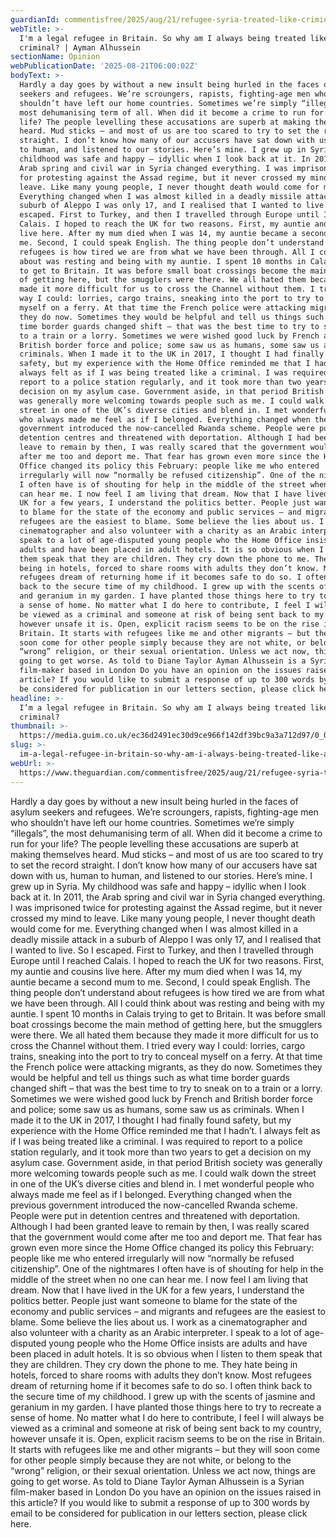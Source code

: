```yaml
---
guardianId: commentisfree/2025/aug/21/refugee-syria-treated-like-criminal-britain
webTitle: >-
  I'm a legal refugee in Britain. So why am I always being treated like a
  criminal? | Ayman Alhussein
sectionName: Opinion
webPublicationDate: '2025-08-21T06:00:02Z'
bodyText: >-
  Hardly a day goes by without a new insult being hurled in the faces of asylum
  seekers and refugees. We’re scroungers, rapists, fighting-age men who
  shouldn’t have left our home countries. Sometimes we’re simply “illegals”, the
  most dehumanising term of all. When did it become a crime to run for your
  life? The people levelling these accusations are superb at making themselves
  heard. Mud sticks – and most of us are too scared to try to set the record
  straight. I don’t know how many of our accusers have sat down with us, human
  to human, and listened to our stories. Here’s mine. I grew up in Syria. My
  childhood was safe and happy – idyllic when I look back at it. In 2011, the
  Arab spring and civil war in Syria changed everything. I was imprisoned twice
  for protesting against the Assad regime, but it never crossed my mind to
  leave. Like many young people, I never thought death would come for me.
  Everything changed when I was almost killed in a deadly missile attack in a
  suburb of Aleppo I was only 17, and I realised that I wanted to live. So I
  escaped. First to Turkey, and then I travelled through Europe until I reached
  Calais. I hoped to reach the UK for two reasons. First, my auntie and cousins
  live here. After my mum died when I was 14, my auntie became a second mum to
  me. Second, I could speak English. The thing people don’t understand about
  refugees is how tired we are from what we have been through. All I could think
  about was resting and being with my auntie. I spent 10 months in Calais trying
  to get to Britain. It was before small boat crossings become the main method
  of getting here, but the smugglers were there. We all hated them because they
  made it more difficult for us to cross the Channel without them. I tried every
  way I could: lorries, cargo trains, sneaking into the port to try to conceal
  myself on a ferry. At that time the French police were attacking migrants, as
  they do now. Sometimes they would be helpful and tell us things such as what
  time border guards changed shift – that was the best time to try to sneak on
  to a train or a lorry. Sometimes we were wished good luck by French and
  British border force and police; some saw us as humans, some saw us as
  criminals. When I made it to the UK in 2017, I thought I had finally found
  safety, but my experience with the Home Office reminded me that I hadn’t. I
  always felt as if I was being treated like a criminal. I was required to
  report to a police station regularly, and it took more than two years to get a
  decision on my asylum case. Government aside, in that period British society
  was generally more welcoming towards people such as me. I could walk down the
  street in one of the UK’s diverse cities and blend in. I met wonderful people
  who always made me feel as if I belonged. Everything changed when the previous
  government introduced the now-cancelled Rwanda scheme. People were put in
  detention centres and threatened with deportation. Although I had been granted
  leave to remain by then, I was really scared that the government would come
  after me too and deport me. That fear has grown even more since the Home
  Office changed its policy this February: people like me who entered
  irregularly will now “normally be refused citizenship”. One of the nightmares
  I often have is of shouting for help in the middle of the street when no one
  can hear me. I now feel I am living that dream. Now that I have lived in the
  UK for a few years, I understand the politics better. People just want someone
  to blame for the state of the economy and public services – and migrants and
  refugees are the easiest to blame. Some believe the lies about us. I work as a
  cinematographer and also volunteer with a charity as an Arabic interpreter. I
  speak to a lot of age-disputed young people who the Home Office insists are
  adults and have been placed in adult hotels. It is so obvious when I listen to
  them speak that they are children. They cry down the phone to me. They hate
  being in hotels, forced to share rooms with adults they don’t know. Most
  refugees dream of returning home if it becomes safe to do so. I often think
  back to the secure time of my childhood. I grew up with the scents of jasmine
  and geranium in my garden. I have planted those things here to try to recreate
  a sense of home. No matter what I do here to contribute, I feel I will always
  be viewed as a criminal and someone at risk of being sent back to my country,
  however unsafe it is. Open, explicit racism seems to be on the rise in
  Britain. It starts with refugees like me and other migrants – but they will
  soon come for other people simply because they are not white, or belong to the
  “wrong” religion, or their sexual orientation. Unless we act now, things are
  going to get worse. As told to Diane Taylor Ayman Alhussein is a Syrian
  film-maker based in London Do you have an opinion on the issues raised in this
  article? If you would like to submit a response of up to 300 words by email to
  be considered for publication in our letters section, please click here.
headline: >-
  I’m a legal refugee in Britain. So why am I always being treated like a
  criminal?
thumbnail: >-
  https://media.guim.co.uk/ec36d2491ec30d9ce966f142df39bc9a3a712d97/0_0_3938_3150/500.jpg
slug: >-
  im-a-legal-refugee-in-britain-so-why-am-i-always-being-treated-like-a-criminal-or-ayman-alhussein
webUrl: >-
  https://www.theguardian.com/commentisfree/2025/aug/21/refugee-syria-treated-like-criminal-britain
---
```

Hardly a day goes by without a new insult being hurled in the faces of asylum seekers and refugees. We’re scroungers, rapists, fighting-age men who shouldn’t have left our home countries. Sometimes we’re simply “illegals”, the most dehumanising term of all. When did it become a crime to run for your life? The people levelling these accusations are superb at making themselves heard. Mud sticks – and most of us are too scared to try to set the record straight. I don’t know how many of our accusers have sat down with us, human to human, and listened to our stories. Here’s mine. I grew up in Syria. My childhood was safe and happy – idyllic when I look back at it. In 2011, the Arab spring and civil war in Syria changed everything. I was imprisoned twice for protesting against the Assad regime, but it never crossed my mind to leave. Like many young people, I never thought death would come for me. Everything changed when I was almost killed in a deadly missile attack in a suburb of Aleppo I was only 17, and I realised that I wanted to live. So I escaped. First to Turkey, and then I travelled through Europe until I reached Calais. I hoped to reach the UK for two reasons. First, my auntie and cousins live here. After my mum died when I was 14, my auntie became a second mum to me. Second, I could speak English. The thing people don’t understand about refugees is how tired we are from what we have been through. All I could think about was resting and being with my auntie. I spent 10 months in Calais trying to get to Britain. It was before small boat crossings become the main method of getting here, but the smugglers were there. We all hated them because they made it more difficult for us to cross the Channel without them. I tried every way I could: lorries, cargo trains, sneaking into the port to try to conceal myself on a ferry. At that time the French police were attacking migrants, as they do now. Sometimes they would be helpful and tell us things such as what time border guards changed shift – that was the best time to try to sneak on to a train or a lorry. Sometimes we were wished good luck by French and British border force and police; some saw us as humans, some saw us as criminals. When I made it to the UK in 2017, I thought I had finally found safety, but my experience with the Home Office reminded me that I hadn’t. I always felt as if I was being treated like a criminal. I was required to report to a police station regularly, and it took more than two years to get a decision on my asylum case. Government aside, in that period British society was generally more welcoming towards people such as me. I could walk down the street in one of the UK’s diverse cities and blend in. I met wonderful people who always made me feel as if I belonged. Everything changed when the previous government introduced the now-cancelled Rwanda scheme. People were put in detention centres and threatened with deportation. Although I had been granted leave to remain by then, I was really scared that the government would come after me too and deport me. That fear has grown even more since the Home Office changed its policy this February: people like me who entered irregularly will now “normally be refused citizenship”. One of the nightmares I often have is of shouting for help in the middle of the street when no one can hear me. I now feel I am living that dream. Now that I have lived in the UK for a few years, I understand the politics better. People just want someone to blame for the state of the economy and public services – and migrants and refugees are the easiest to blame. Some believe the lies about us. I work as a cinematographer and also volunteer with a charity as an Arabic interpreter. I speak to a lot of age-disputed young people who the Home Office insists are adults and have been placed in adult hotels. It is so obvious when I listen to them speak that they are children. They cry down the phone to me. They hate being in hotels, forced to share rooms with adults they don’t know. Most refugees dream of returning home if it becomes safe to do so. I often think back to the secure time of my childhood. I grew up with the scents of jasmine and geranium in my garden. I have planted those things here to try to recreate a sense of home. No matter what I do here to contribute, I feel I will always be viewed as a criminal and someone at risk of being sent back to my country, however unsafe it is. Open, explicit racism seems to be on the rise in Britain. It starts with refugees like me and other migrants – but they will soon come for other people simply because they are not white, or belong to the “wrong” religion, or their sexual orientation. Unless we act now, things are going to get worse. As told to Diane Taylor Ayman Alhussein is a Syrian film-maker based in London Do you have an opinion on the issues raised in this article? If you would like to submit a response of up to 300 words by email to be considered for publication in our letters section, please click here.
